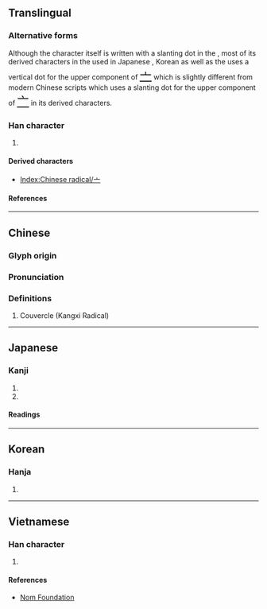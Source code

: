 {{also|宀|丄|⊥|⟂|〦}}
{{character info}}
{{character info|⼇}}
==Translingual==
{{stroke order|type=animate}}

===Alternative forms===
Although the character itself is written with a slanting {{l|mul|丶}} dot in the {{w|Kangxi dictionary}}, most of its derived characters in the {{w|Ming (typefaces)|Ming typeface}} used in Japanese {{w|Kanji}}, Korean {{w|Hanja}} as well as the {{w|Kangxi dictionary}} uses a vertical dot for the upper component of <span style="font-size:x-large" lang=ja>[[亠#Translingual|亠]]</span> which is slightly different from modern Chinese scripts which uses a slanting {{l|mul|丶}} dot for the upper component of <span style="font-size:x-large" lang=zh>[[亠#Translingual|亠]]</span> in its derived characters.

===Han character===
{{Han char|rn=8|rad=亠|as=00|sn=2|four=00000|canj=XY|ids=⿱丶一(GHTK),⿱丨一(J)}}

# {{mul-kangxi radical-def}}

====Derived characters====
* [[Index:Chinese radical/亠]]

====References====
{{Han ref|kx=0088.020|dkj=00286|dj=0184.120|hdz=10279.040|uh=4EA0}}

----

==Chinese==
{{zh-forms}}

===Glyph origin===
{{Han etym}}

===Pronunciation===
{{zh-pron
|m=tóu
|c=tau4
|h=
|mn=qz:thiô
|w=
|mc=
|oc=
|ma=
|cat=
}}

===Definitions===
{{zh-hanzi}}

# Couvercle (Kangxi Radical)

----

==Japanese==

===Kanji===
{{ja-kanji|grade=9|rs=亠00}}

# {{n-g|Meaning unclear.}}
# {{n-g|A radical (なべぶた, けいさんかんむり).}}

====Readings====
{{ja-readings
|goon=ず<づ
|kanon=とう
|kun=けいさん-, なべぶた-
}}

----

==Korean==

===Hanja===
{{ko-hanja|두}}

# {{rfdef|ko|sort=亠00}}

----

==Vietnamese==

===Han character===
{{vi-readings|reading=[[đầu]]|rs=亠00}}

# {{rfdef|vi|sort=亠00}}

====References====
* [http://nomfoundation.org/common/nom_details.php?codepoint=4ea0 Nom Foundation]

[[Category:CJKV radicals| ]]